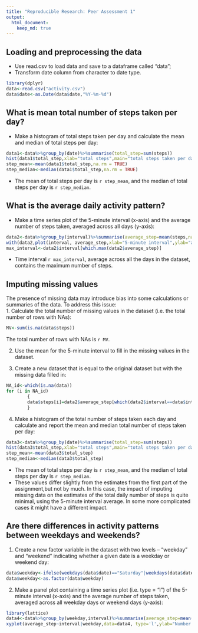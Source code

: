 ```yaml
---
title: "Reproducible Research: Peer Assessment 1"
output: 
  html_document:
    keep_md: true
---
```



## Loading and preprocessing the data
- Use read.csv to load data and save to a dataframe called "data";  
- Transform date column from character to date type.  
```r
library(dplyr)
data<-read.csv("activity.csv")
data$date<-as.Date(data$date,"%Y-%m-%d")
```

## What is mean total number of steps taken per day?
- Make a histogram of total steps taken per day and calculate the mean and median of total steps per day:
```r
data1<-data%>%group_by(date)%>%summarise(total_step=sum(steps))
hist(data1$total_step,xlab="total steps",main="total steps taken per day")
step_mean<-mean(data1$total_step,na.rm = TRUE)
step_median<-median(data1$total_step,na.rm = TRUE)
```
- The mean of total steps per day is `r step_mean`, and the median of total steps per day is `r step_median`.

## What is the average daily activity pattern?
- Make a time series plot of the 5-minute interval (x-axis) and the average number of steps taken, averaged across all days (y-axis):
```r
data2<-data%>%group_by(interval)%>%summarise(average_step=mean(steps,na.rm=TRUE))
with(data2,plot(interval, average_step,xlab="5-minute interval",ylab="average number of steps",type="l"))
max_interval<-data2$interval[which.max(data2$average_step)]
```
- Time interval `r max_interval`, average across all the days in the dataset, contains the maximum number of steps.  

## Imputing missing values
The presence of missing data may introduce bias into some calculations or summaries of the data. To address this issue:  
1. Calculate the total number of missing values in the dataset (i.e. the total number of rows with NAs):
```r
MV<-sum(is.na(data$steps))
```
The total number of rows with NAs is `r MV`.  

2.  Use the mean for the 5-minute interval to fill in the missing values in the dataset.  

3. Create a new dataset that is equal to the original dataset but with the missing data filled in:
```r
NA_id<-which(is.na(data))
for (i in NA_id)
        {
        data$steps[i]=data2$average_step[which(data2$interval==data$interval[i])]
        }
```

4. Make a histogram of the total number of steps taken each day and calculate and report the mean and median total number of steps taken per day:
```r
data3<-data%>%group_by(date)%>%summarise(total_step=sum(steps))
hist(data3$total_step,xlab="total steps",main="total steps taken per day")
step_mean<-mean(data3$total_step)
step_median<-median(data3$total_step)
```
- The mean of total steps per day is `r step_mean`, and the median of total steps per day is `r step_median`.  
- These values differ slightly from the estimates from the first part of the assignment,but not by much. In this case, the impact of imputing missing data on the estimates of the total daily number of steps is quite minimal, using the 5-minute interval average. In some more complicated cases it might have a different impact.

## Are there differences in activity patterns between weekdays and weekends?
1. Create a new factor variable in the dataset with two levels -- "weekday" and "weekend" indicating whether a given date is a weekday or weekend day:  
```r
data$weekday<-ifelse(weekdays(data$date)=="Saturday"|weekdays(data$date)=="Sunday","weekend","weekday")
data$weekday<-as.factor(data$weekday)
```

2. Make a panel plot containing a time series plot (i.e. type = "l") of the 5-minute interval (x-axis) and the average number of steps taken, averaged across all weekday days or weekend days (y-axis):
```r
library(lattice)
data4<-data%>%group_by(weekday,interval)%>%summarise(average_step=mean(steps))
xyplot(average_step~interval|weekday,data=data4, type='l',ylab="Number of steps",xlab="Interval",layout=c(1,2))
```


